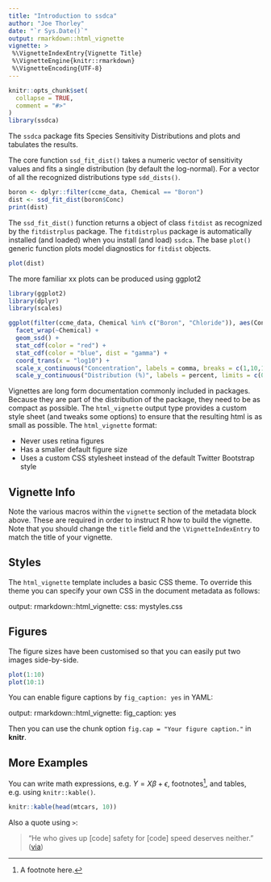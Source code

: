 ```yaml
---
title: "Introduction to ssdca"
author: "Joe Thorley"
date: "`r Sys.Date()`"
output: rmarkdown::html_vignette
vignette: >
 %\VignetteIndexEntry{Vignette Title}
 %\VignetteEngine{knitr::rmarkdown}
 %\VignetteEncoding{UTF-8}
---
```


```r
knitr::opts_chunk$set(
  collapse = TRUE,
  comment = "#>"
)
library(ssdca)
```

The `ssdca` package fits Species Sensitivity Distributions and plots and tabulates the results.

The core function `ssd_fit_dist()` takes a numeric vector of sensitivity values
and fits a single distribution (by default the log-normal).
For a vector of all the recognized distributions type `sdd_dists()`.

```r
boron <- dplyr::filter(ccme_data, Chemical == "Boron")
dist <- ssd_fit_dist(boron$Conc)
print(dist)
```

The `ssd_fit_dist()` function returns a object of class `fitdist` as recognized by 
the `fitdistrplus` package. The `fitdistrplus` package is automatically installed 
(and loaded) when you install (and load) `ssdca`.
The base `plot()` generic function plots model diagnostics for `fitdist` objects.
```r
plot(dist)
```

The more familiar xx plots can be produced using ggplot2
```r
library(ggplot2)
library(dplyr)
library(scales)

ggplot(filter(ccme_data, Chemical %in% c("Boron", "Chloride")), aes(Conc)) +
  facet_wrap(~Chemical) +
  geom_ssd() +
  stat_cdf(color = "red") +
  stat_cdf(color = "blue", dist = "gamma") +
  coord_trans(x = "log10") +
  scale_x_continuous("Concentration", labels = comma, breaks = c(1,10,10^2,10^3,10^4,10^5)) +
  scale_y_continuous("Distribution (%)", labels = percent, limits = c(0 , 1), expand = c(0,0))
```

Vignettes are long form documentation commonly included in packages. Because they are part of the distribution of the package, they need to be as compact as possible. The `html_vignette` output type provides a custom style sheet (and tweaks some options) to ensure that the resulting html is as small as possible. The `html_vignette` format:

- Never uses retina figures
- Has a smaller default figure size
- Uses a custom CSS stylesheet instead of the default Twitter Bootstrap style

## Vignette Info

Note the various macros within the `vignette` section of the metadata block above. These are required in order to instruct R how to build the vignette. Note that you should change the `title` field and the `\VignetteIndexEntry` to match the title of your vignette.

## Styles

The `html_vignette` template includes a basic CSS theme. To override this theme you can specify your own CSS in the document metadata as follows:

output: 
rmarkdown::html_vignette:
css: mystyles.css

## Figures

The figure sizes have been customised so that you can easily put two images side-by-side. 

```r
plot(1:10)
plot(10:1)
```

You can enable figure captions by `fig_caption: yes` in YAML:

output:
rmarkdown::html_vignette:
fig_caption: yes

Then you can use the chunk option `fig.cap = "Your figure caption."` in **knitr**.

## More Examples

You can write math expressions, e.g. $Y = X\beta + \epsilon$, footnotes^[A footnote here.], and tables, e.g. using `knitr::kable()`.

```r
knitr::kable(head(mtcars, 10))
```

Also a quote using `>`:

> "He who gives up [code] safety for [code] speed deserves neither."
([via](https://twitter.com/hadleywickham/status/504368538874703872))
